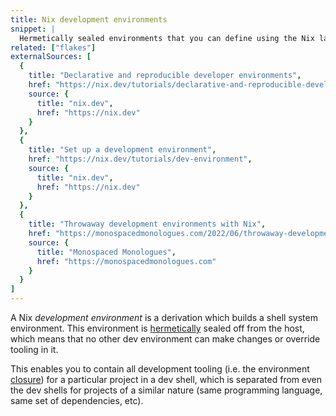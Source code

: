 ```yaml
---
title: Nix development environments
snippet: |
  Hermetically sealed environments that you can define using the Nix language.
related: ["flakes"]
externalSources: [
  {
    title: "Declarative and reproducible developer environments",
    href: "https://nix.dev/tutorials/declarative-and-reproducible-developer-environments",
    source: {
      title: "nix.dev",
      href: "https://nix.dev"
    }
  },
  {
    title: "Set up a development environment",
    href: "https://nix.dev/tutorials/dev-environment",
    source: {
      title: "nix.dev",
      href: "https://nix.dev"
    }
  },
  {
    title: "Throwaway development environments with Nix",
    href: "https://monospacedmonologues.com/2022/06/throwaway-development-environments-with-nix",
    source: {
      title: "Monospaced Monologues",
      href: "https://monospacedmonologues.com"
    }
  }
]
---
```


A Nix *development environment* is a derivation which builds a shell system environment.
This environment is [hermetically] sealed off from the host,
which means that no other dev environment can make changes or override tooling in it.

This enables you to contain all development tooling (i.e. the environment [closure]) for a particular project in a dev shell, 
which is separated from even the dev shells for projects of a similar nature (same programming language, same set of dependencies, etc).



[hermetically]: /concepts/hermeticity
[closure]: /concepts/closure
